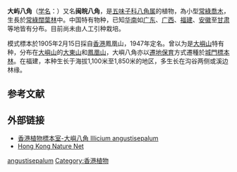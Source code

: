 {{Speciesbox
| status = 
| status_system = 
| image =
| taxon= Illicium angustisepalum
| authority = [[A.C.Sm.|A.C.Sm.]], 1947
| synonyms_ref={{r|theplantlist}}
| synonyms=
*''Illicium jiadifengpi'' f. ''minwanense''<br>{{small|([[B.N._Chang|B.N. Chang]] & [[S.D._Zhang|S.D. Zhang]]) [[Qi_Lin|Qi Lin]], 1995}}
*''Illicium minwanense''<br>{{small|[[B.N._Chang|B.N. Chang]] & [[S.D._Zhang|S.D. Zhang]], 1985}}
*''Illicium wuyishanum''<br>{{small|[[Q._Lin|Q. Lin]], 1987}}
}}

'''大屿八角'''（[[学名|学名]]：{{lang|la|''Illicium angustisepalum''}}）又名'''闽皖八角'''{{r|bioinfo.cn|bioinfo.cn2}}，是[[五味子科|五味子科]][[八角属|八角属]]的植物，為小型[[常綠|常綠]][[喬木|喬木]]，生長於[[常綠闊葉林|常綠闊葉林]]中{{r|bioinfo.cn}}。中国特有物种，已知[[华南|华南]]如[[广东|广东]]、[[广西|广西]]、[[福建|福建]]、[[安徽|安徽]]至[[甘肃|甘肃]]等地皆有分布{{r|Tropicos}}。目前尚未由人工引种栽培{{r|bioinfo.cn}}。

模式標本於1905年2月15日採自[[香港|香港]]鳳凰山，1947年定名。曾以为是[[大嶼山|大嶼山]]特有种，分布在[[大嶼山|大嶼山]]的[[大東山|大東山]]和[[鳳凰山_(香港)|鳳凰山]]，大嶼八角亦以[[遷地保育|遷地保育]]方式遷種於[[城門標本林|城門標本林]]。在福建，本种生长于海拔1,100米至1,850米的地区，多生长在沟谷两侧或溪边林缘{{r|bioinfo.cn2}}。

== 参考文献 ==
{{reflist|refs=
<ref name="bioinfo.cn">{{cite web| url =http://www.bioinfo.cn/db05/KmzwSpecies.php?action=view&id=11281| title =大屿八角| work =《中国高等植物数据库全库》| publisher =中国科学院微生物研究所| author =昆明植物研究所| accessdate =2009-02-24| deadurl =yes| archiveurl =https://web.archive.org/web/20160305085635/http://www.bioinfo.cn/db05/KmzwSpecies.php?action=view&id=11281| archivedate =2016-03-05}}</ref>
<ref name="bioinfo.cn2">{{cite web| url =http://www.bioinfo.cn/db05/KmzwSpecies.php?action=view&id=11390| title =闽皖八角| work =《中国高等植物数据库全库》| publisher =中国科学院微生物研究所| author =昆明植物研究所| accessdate =2009-02-24| deadurl =yes| archiveurl =https://web.archive.org/web/20160305060613/http://www.bioinfo.cn/db05/KmzwSpecies.php?action=view&id=11390| archivedate =2016-03-05}}</ref>
<ref name=theplantlist>[http://www.theplantlist.org/tpl1.1/record/tro-50099216 '' Illicium angustisepalum'' A.C. Sm.]. In: ''The Plant List'' (2013). Version 1.1. Published on the Internet; http://www.theplantlist.org/ {{Wayback|url=http://www.theplantlist.org/ |date=20190523171514 }} [2016-10-21].</ref>
<ref name=Tropicos>Tropicos.org. Missouri Botanical Garden. 21 Oct 2016 <http://www.tropicos.org/Name/50099216 {{Wayback|url=http://www.tropicos.org/Name/50099216 |date=20161022032531 }}></ref>
}}
==外部链接==
*[http://www.hkherbarium.net/Herbarium/html%20text/42Illicium%20angustisepalum.htm 香港植物標本室-大嶼八角 Illicium angustisepalum]{{Wayback|url=http://www.hkherbarium.net/Herbarium/html%20text/42Illicium%20angustisepalum.htm |date=20090520060852 }}
*[http://www.hknature.net/treediary/diary_31.html Hong Kong Nature Net]{{Wayback|url=http://www.hknature.net/treediary/diary_31.html |date=20081015040358 }}
{{Taxonbar|from=Q10935134}}

[[Category:八角属|angustisepalum]]
[[Category:香港植物|Category:香港植物]]



{{植物小作品}}